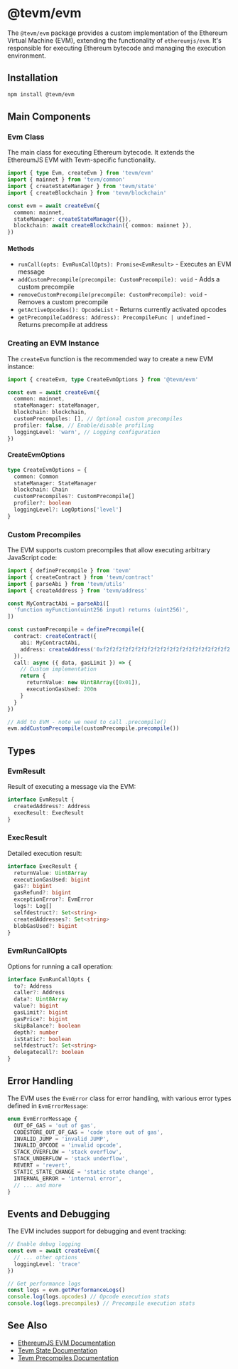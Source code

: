 # @tevm/evm

The `@tevm/evm` package provides a custom implementation of the Ethereum Virtual Machine (EVM), extending the functionality of `ethereumjs/evm`. It's responsible for executing Ethereum bytecode and managing the execution environment.

## Installation

```bash
npm install @tevm/evm
```

## Main Components

### Evm Class

The main class for executing Ethereum bytecode. It extends the EthereumJS EVM with Tevm-specific functionality.

```typescript
import { type Evm, createEvm } from 'tevm/evm'
import { mainnet } from 'tevm/common'
import { createStateManager } from 'tevm/state'
import { createBlockchain } from 'tevm/blockchain'

const evm = await createEvm({
  common: mainnet,
  stateManager: createStateManager({}),
  blockchain: await createBlockchain({ common: mainnet }),
})
```

#### Methods

- `runCall(opts: EvmRunCallOpts): Promise<EvmResult>` - Executes an EVM message
- `addCustomPrecompile(precompile: CustomPrecompile): void` - Adds a custom precompile
- `removeCustomPrecompile(precompile: CustomPrecompile): void` - Removes a custom precompile
- `getActiveOpcodes(): OpcodeList` - Returns currently activated opcodes
- `getPrecompile(address: Address): PrecompileFunc | undefined` - Returns precompile at address

### Creating an EVM Instance

The `createEvm` function is the recommended way to create a new EVM instance:

```typescript
import { createEvm, type CreateEvmOptions } from '@tevm/evm'

const evm = await createEvm({
  common: mainnet,
  stateManager: stateManager,
  blockchain: blockchain,
  customPrecompiles: [], // Optional custom precompiles
  profiler: false, // Enable/disable profiling
  loggingLevel: 'warn', // Logging configuration
})
```

#### CreateEvmOptions

```typescript
type CreateEvmOptions = {
  common: Common
  stateManager: StateManager
  blockchain: Chain
  customPrecompiles?: CustomPrecompile[]
  profiler?: boolean
  loggingLevel?: LogOptions['level']
}
```

### Custom Precompiles

The EVM supports custom precompiles that allow executing arbitrary JavaScript code:

```typescript
import { definePrecompile } from 'tevm'
import { createContract } from 'tevm/contract'
import { parseAbi } from 'tevm/utils'
import { createAddress } from 'tevm/address'

const MyContractAbi = parseAbi([
  'function myFunction(uint256 input) returns (uint256)',
])

const customPrecompile = definePrecompile({
  contract: createContract({
    abi: MyContractAbi,
    address: createAddress('0xf2f2f2f2f2f2f2f2f2f2f2f2f2f2f2f2f2f2f2f2')
  }),
  call: async ({ data, gasLimit }) => {
    // Custom implementation
    return {
      returnValue: new Uint8Array([0x01]),
      executionGasUsed: 200n
    }
  }
})

// Add to EVM - note we need to call .precompile()
evm.addCustomPrecompile(customPrecompile.precompile())
```

## Types

### EvmResult

Result of executing a message via the EVM:

```typescript
interface EvmResult {
  createdAddress?: Address
  execResult: ExecResult
}
```

### ExecResult

Detailed execution result:

```typescript
interface ExecResult {
  returnValue: Uint8Array
  executionGasUsed: bigint
  gas?: bigint
  gasRefund?: bigint
  exceptionError?: EvmError
  logs?: Log[]
  selfdestruct?: Set<string>
  createdAddresses?: Set<string>
  blobGasUsed?: bigint
}
```

### EvmRunCallOpts

Options for running a call operation:

```typescript
interface EvmRunCallOpts {
  to?: Address
  caller?: Address
  data?: Uint8Array
  value?: bigint
  gasLimit?: bigint
  gasPrice?: bigint
  skipBalance?: boolean
  depth?: number
  isStatic?: boolean
  selfdestruct?: Set<string>
  delegatecall?: boolean
}
```

## Error Handling

The EVM uses the `EvmError` class for error handling, with various error types defined in `EvmErrorMessage`:

```typescript
enum EvmErrorMessage {
  OUT_OF_GAS = 'out of gas',
  CODESTORE_OUT_OF_GAS = 'code store out of gas',
  INVALID_JUMP = 'invalid JUMP',
  INVALID_OPCODE = 'invalid opcode',
  STACK_OVERFLOW = 'stack overflow',
  STACK_UNDERFLOW = 'stack underflow',
  REVERT = 'revert',
  STATIC_STATE_CHANGE = 'static state change',
  INTERNAL_ERROR = 'internal error',
  // ... and more
}
```

## Events and Debugging

The EVM includes support for debugging and event tracking:

```typescript
// Enable debug logging
const evm = await createEvm({
  // ... other options
  loggingLevel: 'trace'
})

// Get performance logs
const logs = evm.getPerformanceLogs()
console.log(logs.opcodes) // Opcode execution stats
console.log(logs.precompiles) // Precompile execution stats
```

## See Also

- [EthereumJS EVM Documentation](https://github.com/ethereumjs/ethereumjs-monorepo/tree/master/packages/evm)
- [Tevm State Documentation](https://tevm.sh/reference/tevm/state/)
- [Tevm Precompiles Documentation](https://tevm.sh/reference/tevm/precompiles/)